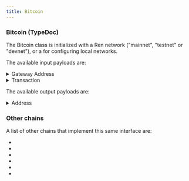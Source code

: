 ```yaml
---
title: Bitcoin
---
```



<DocTag type={DocType.Reference} />

### Bitcoin <TypeDoc name="Bitcoin">(TypeDoc)</TypeDoc>

The Bitcoin class is initialized with a Ren network ("mainnet", "testnet" or "devnet"), or a <TypeDoc name="BitcoinNetworkConfig" /> for configuring local networks.

The available input payloads are:

<details><summary>Gateway Address</summary>

<TypeDoc name="Bitcoin.GatewayAddress">bitcoin.GatewayAddress</TypeDoc> should be
used when you want the user to be able to deposit BTC and initiate new gateway transactions.

It accepts no parameters.

```tsx
renJS.gateway({
    asset: "BTC",
    from: bitcoin.GatewayAddress(),
    ...
})
```

</details>

<details><summary>Transaction</summary>

<TypeDoc name="Bitcoin.Transaction">bitcoin.Transaction</TypeDoc> allows you to specify
a specific Bitcoin transaction, instead of watching for deposits to the gateway address.
Note that the recipient address of the transaction should still match the gateway
address generated from the to-chain's parameters.

The transaction should be of type <code>Partial<<TypeDoc name="ChainTransaction" />></code>, with at least one of the `txid` or `txidFormatted` is defined.

```tsx
renJS.gateway({
    asset: "BTC",
    from: bitcoin.Transaction({
      // The transaction's hash in the usual Bitcoin hex encoding.
      txidFormatted: "a1075db55d416d3ca199f55b6084e2115b9345e16c5cf302fc80e9d5fbf5d48d",
      // The transaction's hash in URL-base64 encoding.
      txid: "oQddtV1BbTyhmfVbYITiEVuTReFsXPMC_IDp1fv11I0",
      // The vOut/txindex of the specific transaction ouput.
      txindex: "0"
    }),
    ...
})
```

</details>

The available output payloads are:

<details><summary>Address</summary>

<TypeDoc name="Bitcoin.Address">bitcoin.Address</TypeDoc> allows you to specify the
Bitcoin address for receiving the released BTC.

<br />
<br />

```tsx
renJS.gateway({
    asset: "BTC",
    from: bitcoin.Address("miMi2VET41YV1j6SDNTeZoPBbmH8B4nEx6"),
    ...
})
```

</details>

### Other chains

A list of other chains that implement this same interface are:

-   <TypeDoc name="BitcoinCash" />
-   <TypeDoc name="Zcash" />
-   <TypeDoc name="Dogecoin" />
-   <TypeDoc name="DigiByte" />
-   <TypeDoc name="Terra" />
-   <TypeDoc name="Filecoin" />
